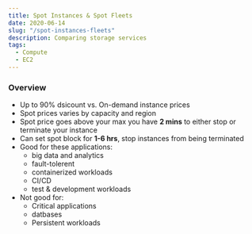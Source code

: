 ```yaml
---
title: Spot Instances & Spot Fleets
date: 2020-06-14
slug: "/spot-instances-fleets"
description: Comparing storage services
tags:
  - Compute
  - EC2
---
```


### Overview
- Up to 90% dsicount vs. On-demand instance prices
- Spot prices varies by capacity and region
- Spot price goes above your max you have **2 mins** to either stop or terminate your instance
- Can set spot block for **1-6 hrs**, stop instances from being terminated
- Good for these applications:
    - big data and analytics
    - fault-tolerent
    - containerized workloads
    - CI/CD
    - test & development workloads 
- Not good for:
    - Critical applications
    - datbases
    - Persistent workloads